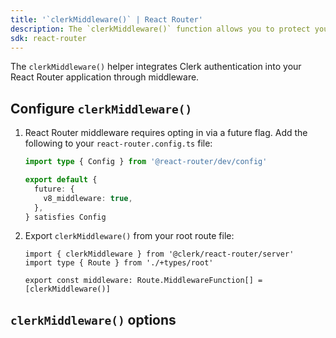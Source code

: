 ```yaml
---
title: '`clerkMiddleware()` | React Router'
description: The `clerkMiddleware()` function allows you to protect your React Router application using middleware.
sdk: react-router
---
```


The `clerkMiddleware()` helper integrates Clerk authentication into your React Router application through middleware.

## Configure `clerkMiddleware()`

1. React Router middleware requires opting in via a future flag. Add the following to your `react-router.config.ts` file:

   ```ts {{ filename: 'react-router.config.ts' }}
   import type { Config } from '@react-router/dev/config'

   export default {
     future: {
       v8_middleware: true,
     },
   } satisfies Config
   ```

1. Export `clerkMiddleware()` from your root route file:

   ```tsx {{ filename: 'app/root.tsx' }}
   import { clerkMiddleware } from '@clerk/react-router/server'
   import type { Route } from './+types/root'

   export const middleware: Route.MiddlewareFunction[] = [clerkMiddleware()]
   ```

## `clerkMiddleware()` options

<Include src="_partials/clerk-middleware-options" />
